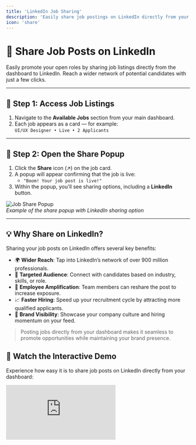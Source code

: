 ```yaml
---
title: 'LinkedIn Job Sharing'
description: 'Easily share job postings on LinkedIn directly from your dashboard to increase visibility and attract qualified candidates.'
icon: 'share'
---
```


# 📢 Share Job Posts on LinkedIn

Easily promote your open roles by sharing job listings directly from the dashboard to LinkedIn. Reach a wider network of potential candidates with just a few clicks.

---

## 🧭 Step 1: Access Job Listings

1. Navigate to the **Available Jobs** section from your main dashboard.
2. Each job appears as a card — for example:  
   `UI/UX Designer • Live • 2 Applicants`

---

## 🚀 Step 2: Open the Share Popup

1. Click the **Share** icon (↗️) on the job card.
2. A popup will appear confirming that the job is live:
   - `"Boom! Your job post is live!"`
3. Within the popup, you'll see sharing options, including a **LinkedIn** button.

![Job Share Popup](../images/admin-dashboard3.png)  
*Example of the share popup with LinkedIn sharing option*

---

## 💡 Why Share on LinkedIn?

Sharing your job posts on LinkedIn offers several key benefits:

- 🌍 **Wider Reach**: Tap into LinkedIn’s network of over 900 million professionals.
- 🎯 **Targeted Audience**: Connect with candidates based on industry, skills, or role.
- 🔄 **Employee Amplification**: Team members can reshare the post to increase exposure.
- 📈 **Faster Hiring**: Speed up your recruitment cycle by attracting more qualified applicants.
- 💼 **Brand Visibility**: Showcase your company culture and hiring momentum on your feed.

> Posting jobs directly from your dashboard makes it seamless to promote opportunities while maintaining your brand presence.



## 🎥 Watch the Interactive Demo

Experience how easy it is to share job posts on LinkedIn directly from your dashboard:

<div style={{ position: 'relative', width: '100%', paddingBottom: '56.25%', height: 0 }}>
  <iframe
    src="https://app.supademo.com/embed/cmdoe4hhi14j69f96h4icwj0u?embed_v=2"
    title="AgentR ATS x LinkedIn Interactive | Simplify Your Hiring Workflow"
    loading="lazy"
    allow="clipboard-write"
    style={{ position: 'absolute', top: 0, left: 0, width: '100%', height: '100%' }}
    frameBorder="0"
    allowFullScreen
    
  />
</div>
---
